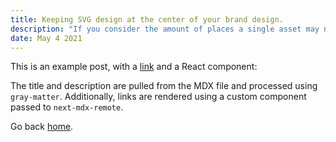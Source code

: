 ```yaml
---
title: Keeping SVG design at the center of your brand design.
description: "If you consider the amount of places a single asset may need to be used, SVG is the only way..."
date: May 4 2021
---
```


This is an example post, with a [link](https://nextjs.org) and a React component:

The title and description are pulled from the MDX file and processed using `gray-matter`. Additionally, links are rendered using a custom component passed to `next-mdx-remote`.

Go back [home](/).
